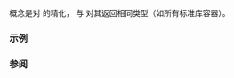 {{cpp/ranges/title|common_range}}
{{cpp/ranges/navbar}}

{{ddcl|header=ranges|since=c++20|1=
template&lt; class T &gt;
concept common_range =
    ranges::range&lt;T&gt; &amp;&amp; std::same_as&lt;ranges::iterator_t&lt;T&gt;, ranges::sentinel_t&lt;T&gt;&gt;;
}}

{{tt|common_range}} 概念是对 {{lconcept|range}} 的精化，{{lc|ranges::begin}} 与 {{lc|ranges::end}} 对其返回相同类型（如所有标准库容器）。

===示例===
{{example
|code=
#include &lt;ranges&gt;

struct A
{
    char* begin();
    char* end();
};
static_assert( std::ranges::common_range&lt;A&gt; );

struct B
{
    char* begin();
    bool end();
};  // 不是 common_range: begin/end 返回类型不同
static_assert( not std::ranges::common_range&lt;B&gt; );

struct C
{
    char* begin();
};  // 不是 common_range, 甚至不是 range: 没有 end()
static_assert( not std::ranges::common_range&lt;C&gt; );

int main() {}
}}

===参阅===
{{dsc begin}}
{{dsc inc|cpp/ranges/dsc common_view}}
{{dsc end}}


{{langlinks|en|es|ja|ru}}